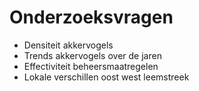 # Onderzoeksvragen {#onderzoeksvragen}

-   Densiteit akkervogels
-   Trends akkervogels over de jaren
-   Effectiviteit beheersmaatregelen
-   Lokale verschillen oost west leemstreek

